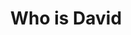 ---
title: "Who is David"
description: "Meet David, your friendly DeFi helper that makes earning from crypto much easier. Through a simple chat on Telegram, David helps you put your crypto to work across popular platforms like EtherFi, Renzo, and others - all without any gas fees. You always stay in control of your money, and David handles all the complex tasks while you keep the keys to your wallet. It's like having a smart friend who manages the complicated crypto stuff while you focus on what matters.

David works around the clock to make your crypto work harder for you. It automatically moves your money to get the best returns, handles all the technical details, and lets you check on your money anytime through your wallet. Whether you're new to crypto or just want to save time, David makes earning rewards as simple as sending a message. Plus, with new features coming soon like moving money between different blockchains and creating diverse investment packages, David is getting even better at helping you grow your crypto."
---
